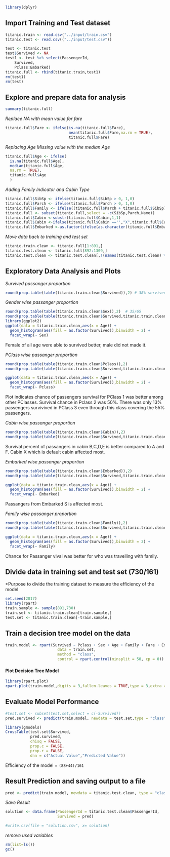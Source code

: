 ```r
library(dplyr)
```

## Import Training and Test dataset
```r
titanic.train <- read.csv("../input/train.csv")
titanic.test <- read.csv(("../input/test.csv"))
```

```r
test <- titanic.test
test$Survived <- NA
test1 <- test %>% select(PassengerId,
    Survived,
    Pclass:Embarked)
titanic.full <- rbind(titanic.train,test1)
rm(test1)
rm(test)
```

## Explore and prepare data for analysis
```r
summary(titanic.full)
```

*Replace NA with mean value for fare*
```r
titanic.full$Fare <- ifelse(is.na(titanic.full$Fare),
                            mean(titanic.full$Fare,na.rm = TRUE),
                            titanic.full$Fare)
```
*Replacing Age Missing value with the median Age*
```r
titanic.full$Age <- ifelse(
  is.na(titanic.full$Age), 
  median(titanic.full$Age,
  na.rm = TRUE),
  titanic.full$Age
  )
```
*Adding Family Indicator and Cabin Type*
```r
titanic.full$SibSp <- ifelse(titanic.full$SibSp > 0, 1,0)
titanic.full$Parch <- ifelse(titanic.full$Parch > 0, 1,0)
titanic.full$Family <- ifelse((titanic.full$Parch + titanic.full$SibSp) > 0,1,0)
titanic.full <- subset(titanic.full,select = -c(SibSp,Parch,Name))
titanic.full$Cabin <-substr(titanic.full$Cabin,1,1)
titanic.full$Cabin <-ifelse(titanic.full$Cabin =='',"X",titanic.full$Cabin)  # No Cabin (X)
titanic.full$Embarked <-as.factor(ifelse(as.character(titanic.full$Embarked) =="","S",as.character(titanic.full$Embarked)))
```

*Move data back to training and test set*
```r
titanic.train.clean <- titanic.full[1:891,]
titanic.test.clean <- titanic.full[892:1309,]
titanic.test.clean <- titanic.test.clean[,!(names(titanic.test.clean) %in% c("Survived"))]
```

## Exploratory Data Analysis and Plots
*Survived passanger proportion*
```r
round(prop.table(table(titanic.train.clean$Survived)),2) # 38% servived
```
*Gender wise passanger proportion*  
```r
round(prop.table(table(titanic.train.clean$Sex)),2)  # 35/65
round(prop.table(table(titanic.train.clean$Survived,titanic.train.clean$Sex)),2)
library(ggplot2)
ggplot(data = titanic.train.clean,aes(x = Age)) +
  geom_histogram(aes(fill = as.factor(Survived)),binwidth = 2) +
  facet_wrap(~ Sex)
```

Female of all age were able to survived better, male did not made it.

*PClass wise passanger proportion*
```r
round(prop.table(table(titanic.train.clean$Pclass)),2)
round(prop.table(table(titanic.train.clean$Survived,titanic.train.clean$Pclass)),2)

ggplot(data = titanic.train.clean,aes(x = Age)) +
  geom_histogram(aes(fill = as.factor(Survived)),binwidth = 2) +
  facet_wrap(~ Pclass)
```

Plot indicates chance of passengers survival for PClass 1 was better among other PClasses. Survival chance in Pclass 2 was 50%. There was only 13% passengers survivived in PClass 3 even through this class covering the 55% passengers. 

*Cabin wise passanger proportion*
```r
round(prop.table(table(titanic.train.clean$Cabin)),2)
round(prop.table(table(titanic.train.clean$Survived,titanic.train.clean$Cabin)),2)

```
Survival percent of passangers in cabin B,C,D,E is better compared to A and F. Cabin X which is default cabin affected most. 

*Embarked wise passanger proportion*
```r
round(prop.table(table(titanic.train.clean$Embarked)),2)
round(prop.table(table(titanic.train.clean$Survived,titanic.train.clean$Embarked)),2)

ggplot(data = titanic.train.clean,aes(x = Age)) +
  geom_histogram(aes(fill = as.factor(Survived)),binwidth = 2) +
  facet_wrap(~ Embarked)
```

Passangers from Embarked S is affected most.

*Family wise passanger proportion*
```r
round(prop.table(table(titanic.train.clean$Family)),2)
round(prop.table(table(titanic.train.clean$Survived,titanic.train.clean$Family)),2)

ggplot(data = titanic.train.clean,aes(x = Age)) +
  geom_histogram(aes(fill = as.factor(Survived)),binwidth = 2) +
  facet_wrap(~ Family)
```

Chance for Passanger vival was better for who was travelling with family.

## Divide data in training set and test set (730/161)
*Purpose to divide the training dataset to measure the efficiency of the model
```r
set.seed(2017)
library(rpart)
train.sample <- sample(891,730)
train.set <- titanic.train.clean[train.sample,]
test.set <- titanic.train.clean[-train.sample,]
```

## Train a decision tree model on the data
```r
train.model <- rpart(Survived ~ Pclass + Sex + Age + Family + Fare + Embarked +Cabin, 
                       data = train.set, 
                       method = "class",
                       control = rpart.control(minsplit = 50, cp = 0))
```

#### Plot Decision Tree Model
```r
library(rpart.plot)
rpart.plot(train.model,digits = 3,fallen.leaves = TRUE,type = 3,extra = 101)

```

## Evaluate Model Performance
```r
#test.set <- subset(test.set,select = c(-Survived))
pred.survived <- predict(train.model, newdata = test.set,type = "class")
```

```r
library(gmodels)
CrossTable(test.set$Survived,
           pred.survived,
           chisq = FALSE,
           prop.c = FALSE,
           prop.r = FALSE,
           dnn = c("Actual Value","Predicted Value"))
```
Efficiency of the model  = `(88+44)/161`

## Result Prediction and saving output to a file
```r
pred <- predict(train.model, newdata = titanic.test.clean, type = "class")
```

*Save Result*
```r
solution <- data.frame(PassengerId = titanic.test.clean$PassengerId, 
                       Survived = pred)

#write.csv(file = "solution.csv", x= solution)
```

*remove used variables*
```r
rm(list=ls())
gc()
```